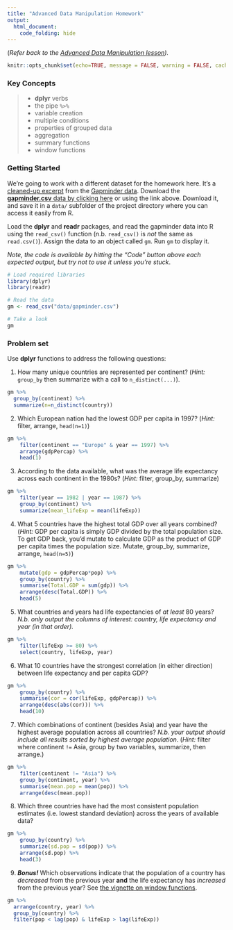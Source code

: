```yaml
---
title: "Advanced Data Manipulation Homework"
output:
  html_document:
    code_folding: hide
---
```


(_Refer back to the [Advanced Data Manipulation lesson](r-dplyr-yeast.html))._

```r
knitr::opts_chunk$set(echo=TRUE, message = FALSE, warning = FALSE, cache=TRUE)
```

### Key Concepts

> 
- **dplyr** verbs
- the pipe `%>%`
- variable creation
- multiple conditions
- properties of grouped data
- aggregation
- summary functions
- window functions

### Getting Started

We're going to work with a different dataset for the homework here. It's a [cleaned-up excerpt](https://github.com/jennybc/gapminder) from the [Gapminder data](http://www.gapminder.org/data/). Download the [**gapminder.csv** data by clicking here](data/gapminder.csv) or using the link above. Download it, and save it in a `data/` subfolder of the project directory where you can access it easily from R.


Load the **dplyr** and **readr** packages, and read the gapminder data into R using the `read_csv()` function (n.b. `read_csv()` is _not_ the same as `read.csv()`). Assign the data to an object called `gm`. Run `gm` to display it.

_Note, the code is available by hitting the "Code" button above each expected output, but try not to use it unless you're stuck_.

<!-- In your submitted homework assignment, I would prefer you use the `read_csv()` function to read the data directly from the web (see below). This way I can run your R code without worrying about whether I have the `data/` directory or not. -->


```r
# Load required libraries
library(dplyr)
library(readr)

# Read the data
gm <- read_csv("data/gapminder.csv")

# Take a look
gm
```


### Problem set

Use **dplyr** functions to address the following questions:

1) How many unique countries are represented per continent? (_Hint:_ `group_by` then summarize with a call to `n_distinct(...)`).

```r
gm %>% 
  group_by(continent) %>% 
  summarize(n=n_distinct(country))
```


2) Which European nation had the lowest GDP per capita in 1997? (_Hint:_ filter, arrange, `head(n=1)`)

```r
gm %>%
    filter(continent == "Europe" & year == 1997) %>%
    arrange(gdpPercap) %>%
    head(1)
```


3) According to the data available, what was the average life expectancy across each continent in the 1980s? (_Hint:_ filter, group\_by, summarize)

```r
gm %>%
    filter(year == 1982 | year == 1987) %>%
    group_by(continent) %>%
    summarize(mean_lifeExp = mean(lifeExp))
```


4) What 5 countries have the highest total GDP over all years combined? (_Hint:_ GDP per capita is simply GDP divided by the total population size. To get GDP back, you'd mutate to calculate GDP as the product of GDP per capita times the population size. Mutate, group_by, summarize, arrange, `head(n=5)`)

```r
gm %>%
    mutate(gdp = gdpPercap*pop) %>%
    group_by(country) %>%
    summarise(Total.GDP = sum(gdp)) %>%
    arrange(desc(Total.GDP)) %>%
    head(5)
```


5) What countries and years had life expectancies of _at least_ 80 years? _N.b. only output the columns of interest: country, life expectancy and year (in that order)._

```r
gm %>%
    filter(lifeExp >= 80) %>%
    select(country, lifeExp, year)
```


6) What 10 countries have the strongest correlation (in either direction) between life expectancy and per capita GDP?

```r
gm %>%
    group_by(country) %>%
    summarise(cor = cor(lifeExp, gdpPercap)) %>%
    arrange(desc(abs(cor))) %>%
    head(10)
```


7) Which combinations of continent (besides Asia) and year have the highest average population across all countries? _N.b. your output should include all results sorted by highest average population_.  (_Hint:_ filter where continent `!=` Asia, group by two variables, summarize, then arrange.)

```r
gm %>%
    filter(continent != "Asia") %>%
    group_by(continent, year) %>%
    summarise(mean.pop = mean(pop)) %>%
    arrange(desc(mean.pop)) 
```


8) Which three countries have had the most consistent population estimates (i.e. lowest standard deviation) across the years of available data? 

```r
gm %>%
    group_by(country) %>%
    summarize(sd.pop = sd(pop)) %>%
    arrange(sd.pop) %>%
    head(3)
```


9) **_Bonus!_** Which observations indicate that the population of a country has *decreased* from the previous year **and** the life expectancy has *increased* from the previous year? See [the vignette on window functions](https://cran.r-project.org/web/packages/dplyr/vignettes/window-functions.html).


```r
gm %>% 
  arrange(country, year) %>% 
  group_by(country) %>% 
  filter(pop < lag(pop) & lifeExp > lag(lifeExp))
```